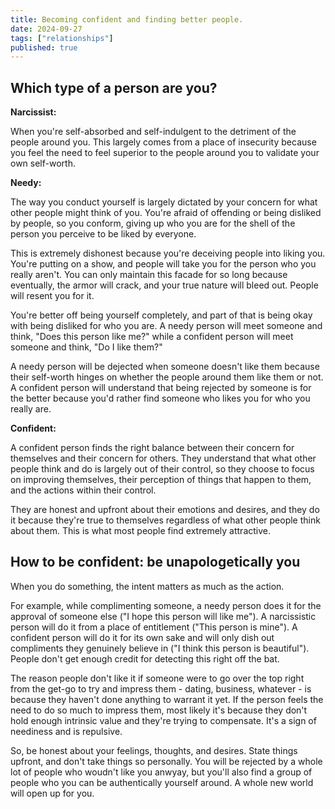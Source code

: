 ```yaml
---
title: Becoming confident and finding better people.
date: 2024-09-27
tags: ["relationships"]
published: true
---
```


## **Which type of a person are you?**

**Narcissist:**

When you're self-absorbed and self-indulgent to the detriment of the people around you. This largely comes from a place of insecurity because you feel the need to feel superior to the people around you to validate your own self-worth.

**Needy:**

The way you conduct yourself is largely dictated by your concern for what other people might think of you. You're afraid of offending or being disliked by people, so you conform, giving up who you are for the shell of the person you perceive to be liked by everyone.

This is extremely dishonest because you're deceiving people into liking you. You're putting on a show, and people will take you for the person who you really aren't. You can only maintain this facade for so long because eventually, the armor will crack, and your true nature will bleed out. People will resent you for it.

You're better off being yourself completely, and part of that is being okay with being disliked for who you are. A needy person will meet someone and think, "Does this person like me?" while a confident person will meet someone and think, "Do I like them?"

A needy person will be dejected when someone doesn't like them because their self-worth hinges on whether the people around them like them or not. A confident person will understand that being rejected by someone is for the better because you'd rather find someone who likes you for who you really are.

**Confident:**

A confident person finds the right balance between their concern for themselves and their concern for others. They understand that what other people think and do is largely out of their control, so they choose to focus on improving themselves, their perception of things that happen to them, and the actions within their control.

They are honest and upfront about their emotions and desires, and they do it because they're true to themselves regardless of what other people think about them. This is what most people find extremely attractive.

## **How to be confident: be unapologetically you**

When you do something, the intent matters as much as the action.

For example, while complimenting someone, a needy person does it for the approval of someone else ("I hope this person will like me"). A narcissistic person will do it from a place of entitlement ("This person is mine"). A confident person will do it for its own sake and will only dish out compliments they genuinely believe in ("I think this person is beautiful"). People don't get enough credit for detecting this right off the bat.

The reason people don't like it if someone were to go over the top right from the get-go to try and impress them - dating, business, whatever - is because they haven't done anything to warrant it yet. If the person feels the need to do so much to impress them, most likely it's because they don't hold enough intrinsic value and they're trying to compensate. It's a sign of neediness and is repulsive.

So, be honest about your feelings, thoughts, and desires. State things upfront, and don't take things so personally. You will be rejected by a whole lot of people who woudn't like you anwyay, but you'll also find a group of people who you can be authentically yourself around. A whole new world will open up for you.
